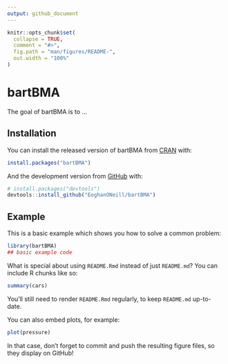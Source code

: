 ```yaml
---
output: github_document
---
```


<!-- README.md is generated from README.Rmd. Please edit that file -->

```r
knitr::opts_chunk$set(
  collapse = TRUE,
  comment = "#>",
  fig.path = "man/figures/README-",
  out.width = "100%"
)
```
# bartBMA

<!-- badges: start -->
<!-- badges: end -->

The goal of bartBMA is to ...

## Installation

You can install the released version of bartBMA from [CRAN](https://CRAN.R-project.org) with:

``` r
install.packages("bartBMA")
```

And the development version from [GitHub](https://github.com/) with:

``` r
# install.packages("devtools")
devtools::install_github("EoghanONeill/bartBMA")
```
## Example

This is a basic example which shows you how to solve a common problem:

```r
library(bartBMA)
## basic example code
```

What is special about using `README.Rmd` instead of just `README.md`? You can include R chunks like so:

```r
summary(cars)
```

You'll still need to render `README.Rmd` regularly, to keep `README.md` up-to-date.

You can also embed plots, for example:

```r
plot(pressure)
```

In that case, don't forget to commit and push the resulting figure files, so they display on GitHub!
